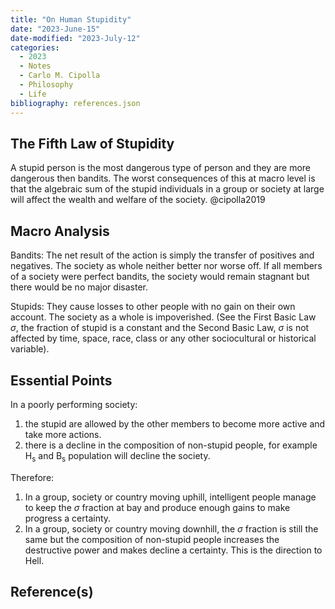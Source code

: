 ```yaml
---
title: "On Human Stupidity"
date: "2023-June-15"
date-modified: "2023-July-12"
categories:
  - 2023
  - Notes
  - Carlo M. Cipolla
  - Philosophy
  - Life
bibliography: references.json
---
```


## The Fifth Law of Stupidity

A stupid person is the most dangerous type of person and they are more dangerous then bandits. The worst consequences of this at macro level is that the algebraic sum of the stupid individuals in a group or society at large will affect the wealth and welfare of the society. @cipolla2019

## Macro Analysis

Bandits: The net result of the action is simply the transfer of positives and negatives. The society as whole neither better nor worse off. If all members of a society were perfect bandits, the society would remain stagnant but there would be no major disaster.

Stupids: They cause losses to other people with no gain on their own account. The society as a whole is impoverished. (See the First Basic Law $\sigma$, the fraction of stupid is a constant and the Second Basic Law, $\sigma$ is not affected by time, space, race, class or any other sociocultural or historical variable).

## Essential Points

In a poorly performing society:

1.  the stupid are allowed by the other members to become more active and take more actions.
2.  there is a decline in the composition of non-stupid people, for example H~s~ and B~s~ population will decline the society.

Therefore:

1.  In a group, society or country moving uphill, intelligent people manage to keep the $\sigma$ fraction at bay and produce enough gains to make progress a certainty.
2.  In a group, society or country moving downhill, the $\sigma$ fraction is still the same but the composition of non-stupid people increases the destructive power and makes decline a certainty. This is the direction to Hell.

## Reference(s)
